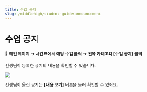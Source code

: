 ```yaml
---
title: 수업 공지
slug: /middlehigh/student-guide/announcement
---
```



# 수업 공지

#### 📍 메인 페이지 → 시간표에서 해당 수업 클릭 → 왼쪽 카테고리 [수업 공지] 클릭

선생님이 등록한 공지의 내용을 확인할 수 있습니다.

<Image src="/img/kr/middlehigh/student/07-01.jpg" size="lg" />

선생님이 올린 공지는 **[내용 보기]** 버튼을 눌러 확인할 수 있어요.
